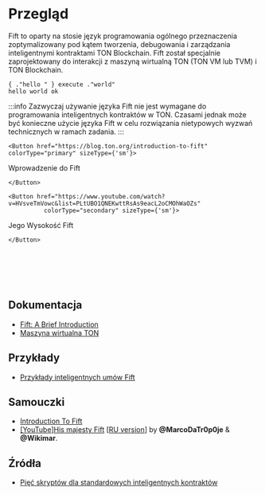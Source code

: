 
# Przegląd

Fift to oparty na stosie język programowania ogólnego przeznaczenia zoptymalizowany pod kątem tworzenia, debugowania i zarządzania inteligentnymi kontraktami TON Blockchain.
Fift został specjalnie zaprojektowany do interakcji z maszyną wirtualną TON (TON VM lub TVM) i TON Blockchain.

```fift
{ ."hello " } execute ."world"
hello world ok
```

:::info
Zazwyczaj używanie języka Fift nie jest wymagane do programowania inteligentnych kontraktów w TON. Czasami jednak może być konieczne użycie języka Fift w celu rozwiązania nietypowych wyzwań technicznych w ramach zadania.
:::

```mdx-code-block
<Button href="https://blog.ton.org/introduction-to-fift"
colorType="primary" sizeType={'sm'}>
```

Wprowadzenie do Fift

```mdx-code-block
</Button>
```

```mdx-code-block
<Button href="https://www.youtube.com/watch?v=HVsveTmVowc&list=PLtUBO1QNEKwttRsAs9eacL2oCMOhWaOZs"
          colorType="secondary" sizeType={'sm'}>
```

Jego Wysokość Fift

```mdx-code-block
</Button>
```

<br></br><br></br>

## Dokumentacja

- [Fift: A Brief Introduction](https://ton.org/fiftbase.pdf)
- [Maszyna wirtualna TON](/learn/tvm-instructions/tvm-overview)

## Przykłady

- [Przykłady inteligentnych umów Fift](/develop/smart-contracts/examples#fift-smart-contracts)

## Samouczki

- [Introduction To Fift](https://blog.ton.org/introduction-to-fift)
- [\[YouTube\]His majesty Fift](https://www.youtube.com/watch?v=HVsveTmVowc&list=PLtUBO1QNEKwttRsAs9eacL2oCMOhWaOZs) \[[RU version](https://www.youtube.com/playlist?list=PLyDBPwv9EPsCYG-hR4N5FRTKUkfM8POgh)] by **@MarcoDaTr0p0je** & **@Wikimar**.

## Źródła

- [Pięć skryptów dla standardowych inteligentnych kontraktów](https://github.com/ton-blockchain/ton/tree/master/crypto/smartcont)
